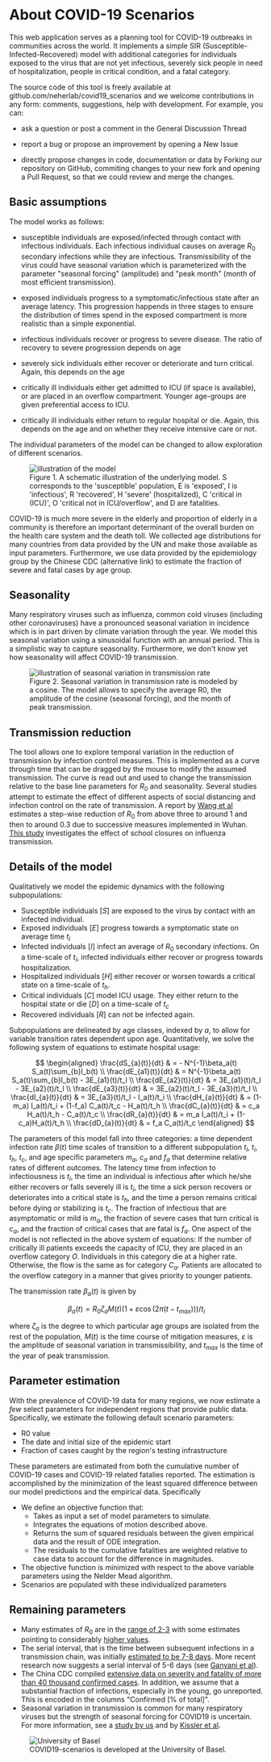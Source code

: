 



<Container>
<Row>
<Col>

<h1 class="h1-default">About COVID-19 Scenarios</h1>

This web application serves as a planning tool for COVID-19 outbreaks in communities across the world.
It implements a simple SIR (Susceptible-Infected-Recovered) model with additional categories for individuals exposed to the virus that are not yet infectious,
severely sick people in need of hospitalization, people in critical condition, and a fatal category.

The source code of this tool is freely available at <LinkExternal url="https://github.com/neherlab/covid19_scenarios">github.com/neherlab/covid19_scenarios</LinkExternal> and we welcome contributions in any form: comments, suggestions, help with development. For example, you can:

 - ask a question or post a comment in the <LinkExternal url="https://github.com/neherlab/covid19_scenarios/issues/18">General Discussion Thread</LinkExternal>

 - report a bug or propose an improvement by opening a <LinkExternal url="https://github.com/neherlab/covid19_scenarios/issues/new/choose">New Issue</LinkExternal>

 - directly propose changes in code, documentation or data by <LinkExternal url="https://github.com/neherlab/covid19_scenarios/fork">Forking</LinkExternal> our repository on GitHub, commiting changes to your new fork and opening a <LinkExternal url="https://github.com/neherlab/covid19_scenarios/fork">Pull Request</LinkExternal>, so that we could review and merge the changes.


## Basic assumptions

The model works as follows:

 - susceptible individuals are exposed/infected through contact with infectious individuals. Each infectious individual causes on average $R_0$ secondary infections while they are infectious.
Transmissibility of the virus could have seasonal variation which is parameterized with the parameter
"seasonal forcing" (amplitude) and "peak month" (month of most efficient transmission).

 - exposed individuals progress to a symptomatic/infectious state after an average latency. This progression happends in three stages to ensure the distribution of times spend in the exposed compartment is more realistic than a simple exponential.

 - infectious individuals recover or progress to severe disease. The ratio of recovery to severe progression depends on age

 - severely sick individuals either recover or deteriorate and turn critical. Again, this depends on the age

 - critically ill individuals either get admitted to ICU (if space is available), or are placed in an overflow compartment. Younger age-groups are given preferential access to ICU.

 - critically ill individuals either return to regular hospital or die. Again, this depends on the age and on whether they receive intensive care or not.


The individual parameters of the model can be changed to allow exploration of different scenarios.

<figure className="figure w-100 text-center">
  <img src={model} className="w-75 figure-img" alt="illustration of the model" />
  <figcaption className="figure-caption text-center">
    Figure 1. A schematic illustration of the underlying model. S corresponds to the 'susceptible' population,
    E is 'exposed', I is 'infectious', R 'recovered', H 'severe' (hospitalized), C 'critical in (ICU)', O 'critical not in ICU/overflow', and D are
    fatalities.
  </figcaption>
</figure>

COVID-19 is much more severe in the elderly and proportion of elderly in a community is therefore an important determinant of the overall burden on the health care system and the death toll. We collected age distributions for many countries from data provided by the UN and make those available as input parameters. Furthermore, we use data provided by the epidemiology group by the <LinkExternal url="http://weekly.chinacdc.cn/en/article/id/e53946e2-c6c4-41e9-9a9b-fea8db1a8f51">Chinese CDC</LinkExternal> (<LinkExternal url="https://web.archive.org/web/20200320025420/weekly.chinacdc.cn/en/article/id/e53946e2-c6c4-41e9-9a9b-fea8db1a8f51">alternative link</LinkExternal>) to estimate the fraction of severe and fatal cases by age group.

## Seasonality

Many respiratory viruses such as influenza, common cold viruses (including other coronaviruses) have a pronounced seasonal variation in incidence which is in part driven by climate variation through the year. We model this seasonal variation using a sinusoidal function with an annual period. This is a simplistic way to capture seasonality. Furthermore, we don't know yet how seasonality will affect COVID-19 transmission.

<figure className="figure w-100 text-center">
  <img
    src={seasonalIllustration}
    className="w-75 figure-img img-fluid"
    alt="illustration of seasonal variation in transmission rate"
  />
  <figcaption className="figure-caption text-center">
    Figure 2. Seasonal variation in transmission rate is modeled by a cosine. The model allows to specify the
    average R0, the amplitude of the cosine (seasonal forcing), and the month of peak transmission.
  </figcaption>
</figure>


## Transmission reduction

The tool allows one to explore temporal variation in the reduction of transmission by infection control measures.
This is implemented as a curve through time that can be dragged by the mouse to modify the assumed transmission. The curve is read out and used to change the transmission relative to the base line parameters for $R_0$ and seasonality.
Several studies attempt to estimate the effect of different aspects of social distancing and infection control on the rate of transmission.
A report by [Wang et al](https://www.medrxiv.org/content/10.1101/2020.03.03.20030593v1) estimates a step-wise reduction of $R_0$ from above three to around 1 and then to around 0.3 due to successive measures implemented in Wuhan.
[This study](https://www.pnas.org/content/116/27/13174) investigates the effect of school closures on influenza transmission.

## Details of the model
Qualitatively we model the epidemic dynamics with the following subpopulations:

  * Susceptible individuals [$S$] are exposed to the virus by contact with an infected individual.
  * Exposed individuals [$E$] progress towards a symptomatic state on average time $t_l$
  * Infected individuals [$I$] infect an average of $R_0$ secondary infections. On a time-scale of $t_i$, infected individuals either recover or progress towards hospitalization.
  * Hospitalized individuals [$H$] either recover or worsen towards a critical state on a time-scale of $t_h$.
  * Critical individuals [$C$] model ICU usage. They either return to the hospital state or die [$D$] on a time-scale of $t_c$
  * Recovered individuals [$R$] can not be infected again.

Subpopulations are delineated by age classes, indexed by $a$, to allow for variable transition rates dependent upon age.
Quantitatively, we solve the following system of equations to estimate hospital usage:

<div class="text-left">

$$
\begin{aligned}
\frac{dS_{a}(t)}{dt} & = - N^{-1}\beta_a(t) S_a(t)\sum_{b}I_b(t) \\
\frac{dE_{a1}(t)}{dt} & = N^{-1}\beta_a(t) S_a(t)\sum_{b}I_b(t) - 3E_{a1}(t)/t_l \\
\frac{dE_{a2}(t)}{dt} & =  3E_{a1}(t)/t_l - 3E_{a2}(t)/t_l \\
\frac{dE_{a3}(t)}{dt} & =  3E_{a2}(t)/t_l - 3E_{a3}(t)/t_l \\
\frac{dI_{a}(t)}{dt} & = 3E_{a3}(t)/t_l - I_a(t)/t_i \\
\frac{dH_{a}(t)}{dt} & = (1-m_a) I_a(t)/t_i + (1-f_a) C_a(t)/t_c - H_a(t)/t_h \\
\frac{dC_{a}(t)}{dt} & = c_a H_a(t)/t_h - C_a(t)/t_c \\
\frac{dR_{a}(t)}{dt} & = m_a I_a(t)/t_i + (1-c_a)H_a(t)/t_h \\
\frac{dD_{a}(t)}{dt} & = f_a C_a(t)/t_c
\end{aligned}
$$

</div>

The parameters of this model fall into three categories: a time dependent infection rate $\beta(t)$ time scales of transition to a different subpopulation $t_l$, $t_i$, $t_h$, $t_c$, and age specific parameters $m_a$, $c_a$ and $f_a$ that determine relative rates of different outcomes.
The latency time from infection to infectiousness is $t_l$, the time an individual is infectious after which he/she either recovers or falls severely ill is $t_i$, the time a sick person recovers or deteriorates into a critical state is $t_h$, and the time a person remains critical before dying or stabilizing is $t_c$.
The fraction of infectious that are asymptomatic or mild is $m_a$, the fraction of severe cases that turn critical is $c_a$, and the fraction of critical cases that are fatal is $f_a$.
One aspect of the model is not reflected in the above system of equations: If the number of critically ill patients exceeds the capacity of ICU, they are placed in an overflow category $O$.
Individuals in this category die at a higher rate.
Otherwise, the flow is the same as for category $C_a$.
Patients are allocated to the overflow category in a manner that gives priority to younger patients.


The transmission rate $\beta_a(t)$ is given by

<div class="text-left">

$$
  \beta_a(t) = R_0 \zeta_a M(t) (1+\varepsilon \cos(2\pi (t-t_{max})))/t_i
$$

</div>

where $\zeta_a$ is the degree to which particular age groups are isolated from the rest of the population, $M(t)$ is the time course of mitigation measures, $\varepsilon$ is the amplitude of seasonal variation in transmissibility, and $t_{max}$ is the time of the year of peak transmission.

## Parameter estimation

With the prevalence of COVID-19 data for many regions, we now estimate a *few* select parameters for independent regions that provide public data.
Specifically, we estimate the following default scenario parameters:
  * R0 value
  * The date and initial size of the epidemic start
  * Fraction of cases caught by the region's testing infrastructure

These parameters are estimated from both the cumulative number of COVID-19 cases and COVID-19 related fatalies reported.
The estimation is accomplished by the minimization of the least squared difference between our model predictions and the empirical data.
Specifically
  * We define an objective function that:
    - Takes as input a set of model parameters to simulate.
    - Integrates the equations of motion described above.
    - Returns the sum of squared residuals between the given empirical data and the result of ODE integration.
    - The residuals to the cumulative fatalities are weighted relative to case data to account for the difference in magnitudes.
  * The objective function is minimized with respect to the above variable parameters using the Nelder Mead algorithm.
  * Scenarios are populated with these individualized parameters

## Remaining parameters

 * Many estimates of $R_0$ are in the [range of 2-3](https://www.ncbi.nlm.nih.gov/pmc/articles/PMC7001239/) with some estimates pointing to considerably [higher values](https://www.medrxiv.org/content/10.1101/2020.02.10.20021675v1).
 * The serial interval, that is the time between subsequent infections in a transmission chain, was initially [estimated to be 7-8 days](https://www.nejm.org/doi/full/10.1056/NEJMoa2001316).
   More recent research now suggests a serial interval of 5-6 days (see [Ganyani et al](https://www.medrxiv.org/content/10.1101/2020.03.05.20031815v1)).
 * The China CDC compiled [extensive data on severity and fatality of more than 40 thousand confirmed cases](http://weekly.chinacdc.cn/en/article/id/e53946e2-c6c4-41e9-9a9b-fea8db1a8f51).
 In addition, we assume that a substantial fraction of infections, especially in the young, go unreported. This is encoded in the columns "Confirmed [% of total]".
 * Seasonal variation in transmission is common for many respiratory viruses but the strength of seasonal forcing for COVID19 is uncertain. For more information, see a [study by us](https://smw.ch/article/doi/smw.2020.20224) and by [Kissler et al](https://www.medrxiv.org/content/10.1101/2020.03.04.20031112v1).

<figure className="figure w-100 text-center">
  <img src={unibas_logo} className="w-40 figure-img" alt="University of Basel" />
  <figcaption className="figure-caption text-center">
  COVID19-scenarios is developed at the University of Basel.
  </figcaption>
</figure>
</Col>
</Row>
</Container>
